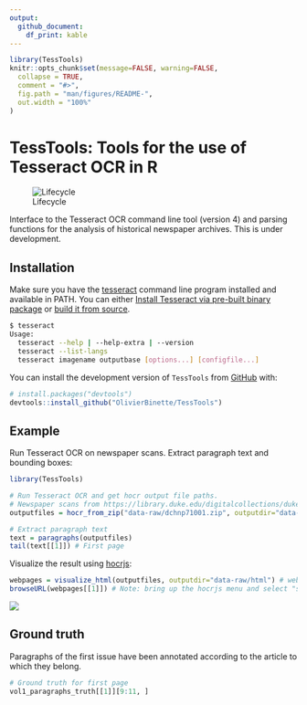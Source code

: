 ```yaml
---
output: 
  github_document:
    df_print: kable
---
```


<!-- README.md is generated from README.Rmd. Please edit that file --> 

```r
library(TessTools)
knitr::opts_chunk$set(message=FALSE, warning=FALSE,
  collapse = TRUE,
  comment = "#>",
  fig.path = "man/figures/README-",
  out.width = "100%"
)
```

# TessTools: Tools for the use of Tesseract OCR in R

![Lifecycle](https://img.shields.io/badge/lifecycle-experimental-orange.svg)

Interface to the Tesseract OCR command line tool (version 4) and parsing functions for the analysis of historical newspaper archives. This is under development.


## Installation

Make sure you have the [tesseract](https://github.com/tesseract-ocr/tesseract) command line program installed and available in PATH. You can either [Install Tesseract via pre-built binary package](https://tesseract-ocr.github.io/tessdoc/Home.html)
or [build it from source](https://tesseract-ocr.github.io/tessdoc/Compiling.html).

```bash
$ tesseract
Usage:
  tesseract --help | --help-extra | --version
  tesseract --list-langs
  tesseract imagename outputbase [options...] [configfile...]
```

You can install the development version of `TessTools` from [GitHub](https://github.com/) with:

``` r
# install.packages("devtools")
devtools::install_github("OlivierBinette/TessTools")
```
## Example

Run Tesseract OCR on newspaper scans. Extract paragraph text and bounding boxes:

```r
library(TessTools)

# Run Tesseract OCR and get hocr output file paths.
# Newspaper scans from https://library.duke.edu/digitalcollections/dukechronicle_dchnp71001/
outputfiles = hocr_from_zip("data-raw/dchnp71001.zip", outputdir="data-raw/hocr", exdir="data-raw/img")

# Extract paragraph text
text = paragraphs(outputfiles)
tail(text[[1]]) # First page
```

Visualize the result using [hocrjs](https://github.com/kba/hocrjs):

```r
webpages = visualize_html(outputfiles, outputdir="data-raw/html") # webpage is at data-raw/html/dchnp71001-html
browseURL(webpages[[1]]) # Note: bring up the hocrjs menu and select "show background image"
```

![](hocrjs.png)

## Ground truth

Paragraphs of the first issue have been annotated according to the article to which they belong.

```r
# Ground truth for first page
vol1_paragraphs_truth[[1]][9:11, ]
```
